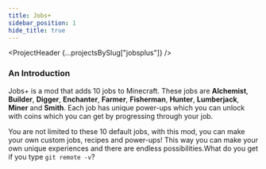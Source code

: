 ```yaml
---
title: Jobs+
sidebar_position: 1
hide_title: true
---
```


<ProjectHeader {...projectsBySlug["jobsplus"]} />
### An Introduction
Jobs+ is a mod that adds 10 jobs to Minecraft. These jobs are **Alchemist**, **Builder**, **Digger**, **Enchanter**, **Farmer**, **Fisherman**, **Hunter**, **Lumberjack**, **Miner** and **Smith**. Each job has unique power-ups which you can unlock with coins which you can get by progressing through your job.

You are not limited to these 10 default jobs, with this mod, you can make your own custom jobs, recipes and power-ups! This way you can make your own unique experiences and there are endless possibilities.What do you get if you type `git remote -v`?
